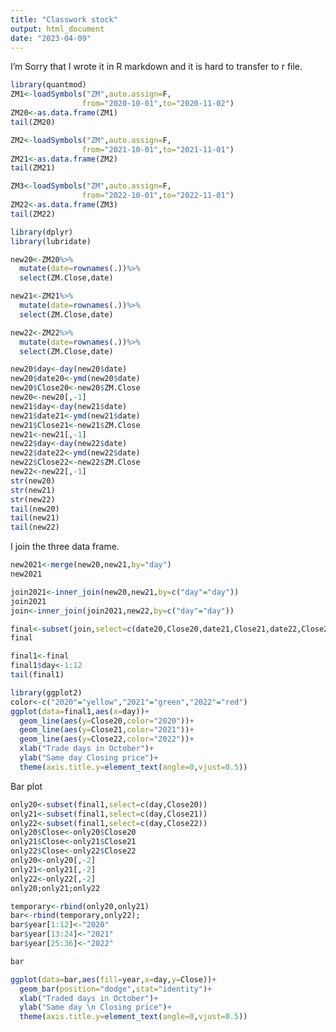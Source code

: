 ```yaml
---
title: "Classwork stock"
output: html_document
date: "2023-04-09"
---
```

I'm Sorry that I wrote it in R markdown and it is hard to transfer to r file.
```r
library(quantmod)
ZM1<-loadSymbols("ZM",auto.assign=F,
                from="2020-10-01",to="2020-11-02")
ZM20<-as.data.frame(ZM1)
tail(ZM20)

ZM2<-loadSymbols("ZM",auto.assign=F,
                from="2021-10-01",to="2021-11-01")
ZM21<-as.data.frame(ZM2)
tail(ZM21)

ZM3<-loadSymbols("ZM",auto.assign=F,
                from="2022-10-01",to="2022-11-01")
ZM22<-as.data.frame(ZM3)
tail(ZM22)

```

```r
library(dplyr)
library(lubridate)

```


```r
new20<-ZM20%>%
  mutate(date=rownames(.))%>%
  select(ZM.Close,date)

new21<-ZM21%>%
  mutate(date=rownames(.))%>%
  select(ZM.Close,date)

new22<-ZM22%>%
  mutate(date=rownames(.))%>%
  select(ZM.Close,date)


```
```r
new20$day<-day(new20$date)
new20$date20<-ymd(new20$date)
new20$Close20<-new20$ZM.Close
new20<-new20[,-1]
new21$day<-day(new21$date)
new21$date21<-ymd(new21$date)
new21$Close21<-new21$ZM.Close
new21<-new21[,-1]
new22$day<-day(new22$date)
new22$date22<-ymd(new22$date)
new22$Close22<-new22$ZM.Close
new22<-new22[,-1]
str(new20)
str(new21)
str(new22)
tail(new20)
tail(new21)
tail(new22)
```

I join the three data frame.
```r
new2021<-merge(new20,new21,by="day")
new2021
```

```r
join2021<-inner_join(new20,new21,by=c("day"="day"))
join2021
join<-inner_join(join2021,new22,by=c("day"="day"))

final<-subset(join,select=c(date20,Close20,date21,Close21,date22,Close22))
final

final1<-final
final1$day<-1:12
tail(final1)
```

```r
library(ggplot2)
color<-c("2020"="yellow","2021"="green","2022"="red")
ggplot(data=final1,aes(x=day))+
  geom_line(aes(y=Close20,color="2020"))+
  geom_line(aes(y=Close21,color="2021"))+
  geom_line(aes(y=Close22,color="2022"))+
  xlab("Trade days in October")+
  ylab("Same day Closing price")+
  theme(axis.title.y=element_text(angle=0,vjust=0.5))
```
Bar plot
```r
only20<-subset(final1,select=c(day,Close20))
only21<-subset(final1,select=c(day,Close21))
only22<-subset(final1,select=c(day,Close22))
only20$Close<-only20$Close20
only21$Close<-only21$Close21
only22$Close<-only22$Close22
only20<-only20[,-2]
only21<-only21[,-2]
only22<-only22[,-2]
only20;only21;only22
```


```r
temporary<-rbind(only20,only21)
bar<-rbind(temporary,only22);
bar$year[1:12]<-"2020"
bar$year[13:24]<-"2021"
bar$year[25:36]<-"2022"

bar
```
```r
ggplot(data=bar,aes(fill=year,x=day,y=Close))+
  geom_bar(position="dodge",stat="identity")+
  xlab("Traded days in October")+
  ylab("Same day \n Closing price")+
  theme(axis.title.y=element_text(angle=0,vjust=0.5))
  
```


